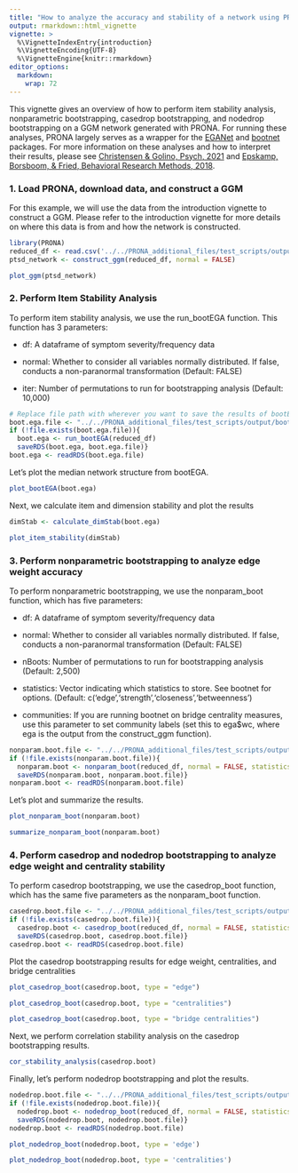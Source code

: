 ```yaml
---
title: "How to analyze the accuracy and stability of a network using PRONA"
output: rmarkdown::html_vignette
vignette: >
  %\VignetteIndexEntry{introduction}
  %\VignetteEncoding{UTF-8}
  %\VignetteEngine{knitr::rmarkdown}
editor_options: 
  markdown: 
    wrap: 72
---
```


This vignette gives an overview of how to perform item stability
analysis, nonparametric bootstrapping, casedrop bootstrapping, and
nodedrop bootstrapping on a GGM network generated with PRONA. For
running these analyses, PRONA largely serves as a wrapper for the
[EGANet](https://github.com/hfgolino/EGAnet) and
[bootnet](https://github.com/SachaEpskamp/bootnet) packages. For more
information on these analyses and how to interpret their results, please
see [Christensen & Golino, Psych,
2021](https://doi.org/10.3390/psych3030032) and [Epskamp, Borsboom, &
Fried, Behavioral Research Methods,
2018](https://pubmed.ncbi.nlm.nih.gov/28342071/).

### 1. Load PRONA, download data, and construct a GGM

For this example, we will use the data from the introduction vignette to
construct a GGM. Please refer to the introduction vignette for more
details on where this data is from and how the network is constructed.

```r
library(PRONA)
reduced_df <- read.csv('../../PRONA_additional_files/test_scripts/output/reduced_data.csv', stringsAsFactors = FALSE)
ptsd_network <- construct_ggm(reduced_df, normal = FALSE)
```

```r
plot_ggm(ptsd_network)
```

### 2. Perform Item Stability Analysis

To perform item stability analysis, we use the run_bootEGA function.
This function has 3 parameters:

-   df: A dataframe of symptom severity/frequency data

-   normal: Whether to consider all variables normally distributed. If
    false, conducts a non-paranormal transformation (Default: FALSE)

-   iter: Number of permutations to run for bootstrapping analysis
    (Default: 10,000)

```r
# Replace file path with wherever you want to save the results of bootEGA
boot.ega.file <- "../../PRONA_additional_files/test_scripts/output/boot.ega.RDS"
if (!file.exists(boot.ega.file)){
  boot.ega <- run_bootEGA(reduced_df)
  saveRDS(boot.ega, boot.ega.file)}
boot.ega <- readRDS(boot.ega.file)
```

Let's plot the median network structure from bootEGA.

```r
plot_bootEGA(boot.ega)
```

Next, we calculate item and dimension stability and plot the results

```r
dimStab <- calculate_dimStab(boot.ega)
```

```r
plot_item_stability(dimStab)
```

### 3. Perform nonparametric bootstrapping to analyze edge weight accuracy

To perform nonparametric bootstrapping, we use the nonparam_boot
function, which has five parameters:

-   df: A dataframe of symptom severity/frequency data

-   normal: Whether to consider all variables normally distributed. If
    false, conducts a non-paranormal transformation (Default: FALSE)

-   nBoots: Number of permutations to run for bootstrapping analysis
    (Default: 2,500)

-   statistics: Vector indicating which statistics to store. See bootnet
    for options. (Default:
    c('edge','strength','closeness','betweenness')

-   communities: If you are running bootnet on bridge centrality
    measures, use this parameter to set community labels (set this to
    ega\$wc, where ega is the output from the construct_ggm function).

```r
nonparam.boot.file <- "../../PRONA_additional_files/test_scripts/output/nonparam.boot.RDS"
if (!file.exists(nonparam.boot.file)){
  nonparam.boot <- nonparam_boot(reduced_df, normal = FALSE, statistics = c('edge','strength','closeness','betweenness','bridgeStrength','bridgeCloseness','bridgeBetweenness'), communities = ptsd_network$wc)
  saveRDS(nonparam.boot, nonparam.boot.file)}
nonparam.boot <- readRDS(nonparam.boot.file)
```

Let's plot and summarize the results.

```r
plot_nonparam_boot(nonparam.boot)
```

```r
summarize_nonparam_boot(nonparam.boot)
```

### 4. Perform casedrop and nodedrop bootstrapping to analyze edge weight and centrality stability

To perform casedrop bootstrapping, we use the casedrop_boot function,
which has the same five parameters as the nonparam_boot function.

```r
casedrop.boot.file <- "../../PRONA_additional_files/test_scripts/output/casedrop.boot.RDS"
if (!file.exists(casedrop.boot.file)){
  casedrop.boot <- casedrop_boot(reduced_df, normal = FALSE, statistics = c('edge','strength','closeness','betweenness','bridgeStrength','bridgeCloseness','bridgeBetweenness'), communities = ptsd_network$wc)
  saveRDS(casedrop.boot, casedrop.boot.file)}
casedrop.boot <- readRDS(casedrop.boot.file)
```

Plot the casedrop bootstrapping results for edge weight, centralities,
and bridge centralities

```r
plot_casedrop_boot(casedrop.boot, type = "edge")
```

```r
plot_casedrop_boot(casedrop.boot, type = "centralities")
```

```r
plot_casedrop_boot(casedrop.boot, type = "bridge centralities")
```

Next, we perform correlation stability analysis on the casedrop
bootstrapping results.

```r
cor_stability_analysis(casedrop.boot)
```

Finally, let's perform nodedrop bootstrapping and plot the results.

```r
nodedrop.boot.file <- "../../PRONA_additional_files/test_scripts/output/nodedrop.boot.RDS"
if (!file.exists(nodedrop.boot.file)){
  nodedrop.boot <- nodedrop_boot(reduced_df, normal = FALSE, statistics = c('edge','strength','closeness','betweenness'))
  saveRDS(nodedrop.boot, nodedrop.boot.file)}
nodedrop.boot <- readRDS(nodedrop.boot.file)
```

```r
plot_nodedrop_boot(nodedrop.boot, type = 'edge')
```

```r
plot_nodedrop_boot(nodedrop.boot, type = 'centralities')
```
